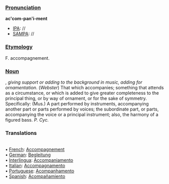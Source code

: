 ===[[Pronunciation]]===
'''ac'com-pan'i-ment'''
*[[IPA]]: //
*[[SAMPA]]: //
===[[Etymology]]===
F. <ets>accompagnement</ets>.
===[[Noun]]===, ''giving support or adding to the background in music, adding for ornamentation''. 
(''Webster'') That which accompanies; something that attends as a circumstance, or which is added to give greater completeness to the principal thing, or by way of ornament, or for the sake of symmetry</def>. Specifically: <fld>(Mus.)</fld> <def>A part performed by instruments, accompanying another part or parts performed by voices; the subordinate part, or parts, accompanying the voice or a principal instrument; also, the harmony of a figured bass.
<i>P. Cyc.</i></i>
===Translations===
<BR>• [[French]]: [[Accompagnement]]
<BR>• [[German]]: [[Begleitung]]
<BR>• [[Interlingua]]: [[Accompaniamento]]
<BR>• [[Italian]]: [[Accompagnamento]]
<BR>• [[Portuguese]]: [[Acompanhamento]]
<BR>• [[Spanish]]: [[Acompañamiento]]
<BR>